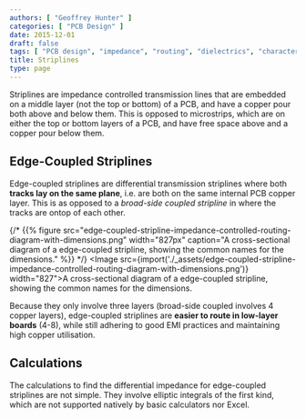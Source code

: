 ```yaml
---
authors: [ "Geoffrey Hunter" ]
categories: [ "PCB Design" ]
date: 2015-12-01
draft: false
tags: [ "PCB design", "impedance", "routing", "dielectrics", "characteristic impedance", "waveguides", "microstrips", "striplines" ]
title: Striplines
type: page
---
```



Striplines are impedance controlled transmission lines that are embedded on a middle layer (not the top or bottom) of a PCB, and have a copper pour both above and below them. This is opposed to microstrips, which are on either the top or bottom layers of a PCB, and have free space above and a copper pour below them.

## Edge-Coupled Striplines

Edge-coupled striplines are differential transmission striplines where both **tracks lay on the same plane**, i.e. are both on the same internal PCB copper layer. This is as opposed to a _broad-side coupled stripline_ in where the tracks are ontop of each other.

{/* {{% figure src="edge-coupled-stripline-impedance-controlled-routing-diagram-with-dimensions.png" width="827px" caption="A cross-sectional diagram of a edge-coupled stripline, showing the common names for the dimensions."  %}} */}
<Image src={import('./_assets/edge-coupled-stripline-impedance-controlled-routing-diagram-with-dimensions.png')} width="827">A cross-sectional diagram of a edge-coupled stripline, showing the common names for the dimensions.</Image>

Because they only involve three layers (broad-side coupled involves 4 copper layers), edge-coupled striplines are **easier to route in low-layer boards** (4-8), while still adhering to good EMI practices and maintaining high copper utilisation.

## Calculations

The calculations to find the differential impedance for edge-coupled striplines are not simple. They involve elliptic integrals of the first kind, which are not supported natively by basic calculators nor Excel.
